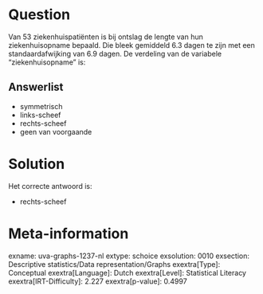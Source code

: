 Question
========

Van 53 ziekenhuispatiënten is bij ontslag de lengte van hun
ziekenhuisopname bepaald. Die bleek gemiddeld 6.3 dagen te zijn met een
standaardafwijking van 6.9 dagen. De verdeling van de variabele
"ziekenhuisopname" is:

Answerlist
----------

* symmetrisch
* links-scheef
* rechts-scheef
* geen van voorgaande

Solution
========

Het correcte antwoord is: 

* rechts-scheef

Meta-information
================
exname: uva-graphs-1237-nl
extype: schoice
exsolution: 0010
exsection: Descriptive statistics/Data representation/Graphs
exextra[Type]: Conceptual
exextra[Language]: Dutch
exextra[Level]: Statistical Literacy
exextra[IRT-Difficulty]: 2.227
exextra[p-value]: 0.4997
